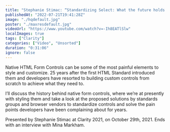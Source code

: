 ```yaml
---
title: "Stephanie Stimac: “Standardizing Select: What the future holds for HTML Controls” — Clarity 2021"
publishedAt: "2022-07-21T19:41:28Z"
image: "./hqdefault.jpg"
poster: "./maxresdefault.jpg"
videoUrl: "https://www.youtube.com/watch?v=-Ih8EATlSlw"
localImages: true
tags: ["Clarity"]
categories: ["Video", "Unsorted"]
duration: "0:31:06"
ignore: false
---
```


Native HTML Form Controls can be some of the most painful elements to style and customize. 25 years after the first HTML Standard introduced them and developers have resorted to building custom controls from scratch to achieve what they need to.

I’ll discuss the history behind native form controls, where we’re at presently with styling them and take a look at the proposed solutions by standards groups and browser vendors to standardize controls and solve the pain points developers have been complaining about for years.

Presented by Stephanie Stimac at Clarity 2021, on October 29th, 2021. Ends with an interview with Mina Markham.
